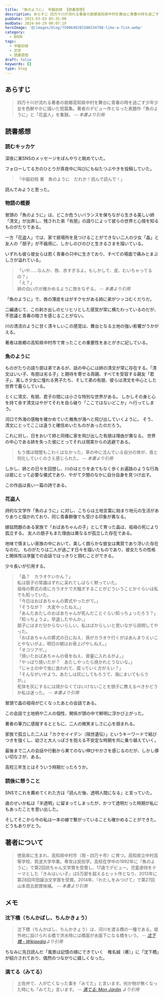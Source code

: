```yaml
---
title: 『魚のように』 中脇初枝 【読書感想】
description: あらすじ 四万十川が流れる著者の故郷高知県中村を舞台に青春の時を過ごす少年少女を色鮮やかに描いた短篇集。著者のデビュー作となった表題作「魚のように」と「花盗人」を集録。
pubDate: 2015-03-03 05:35:00
modDate: 2024-04-29 00:07:19
heroImage: '@/images/blog/7500649283100334798-like-a-fish.webp'
category:
  - BOOK
tags:
  - 中脇初枝
  - 文学
  - 読書感想
draft: false
keywords: []
type: blog
---
```



## あらすじ

> 四万十川が流れる著者の故郷高知県中村を舞台に青春の時を過ごす少年少女を色鮮やかに描いた短篇集。著者のデビュー作となった表題作「魚のように」と「花盗人」を集録。 <cite>-- 本書より引用</cite>

## 読書感想

### 読むキッカケ

深夜に某SNSのメッセージをぼんやりと眺めていた。

フォローしてる方のひとりが真夜中に叫びにも似たつぶやきを投稿していた。

> 「中脇初枝 著　魚のように　だれか！読んで読んで！」

読んでみようと思った。

### 物語の概要

冒頭の「魚のように」は、どこか危ういバランスを保ちながら生きる美しい姉「清文」が出奔し、残された弟「有朋」の語りによって彼らの世界と心情を知るものがたりである。

一方「花盗人」では、家で居場所を見つけることができない二人の少女「晶」と友人の「朋子」が不器用に、しかしのびのびと生きるさまを描いている。

いずれも彼ら彼女らは若く青春の只中に生きており、すべての場面で痛みとまぶしさが溢れている。

> 「いや……なんか、唇、赤すぎるよ。もしかして、皮、むいちゃってるの？」<br />
> 「え？」<br />
> 姉の白い爪が確かめるように唇をなぞる。 <cite>-- 本書より引用</cite>

「魚のように」で、唇の薄皮をはがすクセがある姉に弟がツッコむくだりだ。

二編通じて、この剥き出しのヒリヒリとした感覚が常に横たわっているのだが、不思議と青春の暗さを感じることがない。

川の清流のように甘く清々しいこの感覚は、舞台となる土地の強い影響がうかがえる。

著者は故郷の高知県中村市で育ったことの重要性をあとがきに記している。

### 魚のように

ものがたりの語り部は弟であるが、話の中心には姉の清文が常に存在する。「清文はいい子、有朋は劣る子」と期待を寄せる両親、すべてを受容する親友「君子」、美しき少女に憧れる男子たち、そして弟の有朋、彼らは清文を中心とした世界で暮らしている。

とくに清文、有朋、君子の間には小さな特別な世界がある。 しかしその身と心を持て余す清文はやがてそれを自ら破り「ここではないどこか」へ行ってしまう。

河口で外海の感触を確かめていた稚魚が海へと飛び出していくように。 そう、清文にとってここは違うと確信めいたものがあったのだろう。

これに対し、日をおいて姉と同様に家を飛び出した有朋は理由が異なる。 世界の中心である姉を失った彼にとってそれは現実からの逃避である。

> もう僕は暗闇もこわくはなかった。草の中に沈んでいる自分の体が、夜と同化していくのさえ感じられた。 <cite>-- 本書より引用</cite>

しかし、姉との日々を回想し、川のほとりをあてもなく歩くお遍路のような行為は彼にとって必要な儀式であり、やがて夕闇のなかに自分自身を見つけ出す。

この作品は長い一篇の詩である。

### 花盗人

詩的な文学作「魚のように」に対し、こちらは土地言葉に始まり地元の生活がありありと描かれており、同じ青春群像でも受ける印象が異なる。

嫁姑問題のある家族で「おばあちゃんの子」として育った晶は、祖母の死により孤立する。 友人の朋子もまた理由は異なるが孤立した存在である。

地味で慎ましい家族の中において、美しく朗らかな彼女は異質であり浮いた存在なのだ。 ものがたりは二人が過ごす日々を描いたものであり、彼女たちの性格と関係性は序盤での会話ではっきりと掴むことができる。

少々長いが引用する。

> 「晶？　カラオケいかん？」<br />
> 私は朋子の常識はずれに呆れてしばらく黙っていた。<br />
> 祖母の葬式の夜にカラオケで大騒ぎすることがどういうことかぐらいは私でも知っていた。<br />
> 「今日はおばあちゃんの葬式やったがで。」<br />
> 「そうなが？　大変やったねえ。」<br />
> 「あんたあたしのおばあちゃんが死んだことぐらい知っちょったろう？」<br />
> 「知っちょうよ。早退したやんか。」<br />
> 朋子にはまだ分からないらしい。私はばからしいと思いながら説明してやった。<br />
> 「おばあちゃんの葬式の日にねえ、孫がカラオケ行くがはあんまりえいことやないがよ。明日の朝はお骨上げやしねえ。」<br />
> 「オコツアゲ。」<br />
> 「焼いたおばあちゃんの骨をねえ、骨壷に入れるがよ。」<br />
> 「やっぱり焼いたが？　あたしやったら焼かれとうないな。」<br />
> 「じゃ土の中で虫に食われて、腐っていく方がえい？」<br />
> 「そんながいやよう。あたしは灰にしてもろうて、海にまいてもらうが。」<br />
> 死体を灰にするには焼かなくてはいけないことを朋子に教えるべきかどうか私は迷った。 <cite>-- 本書より引用</cite>

冒頭で晶の祖母が亡くなったあとの会話である。

この会話で土地柄や二人の個性、関係が頭の中で鮮明に浮かび上がった。

著者の筆力に感服するとともに、二人の微笑ましさに心を掴まれる。

家族で孤立した二人は「カクセイイデン（隔世遺伝）」というキーワードで結びつきを強くし、幼さと大人っぽさを抱える不安定な時期を共に乗り越えていく。

最後まで二人の会話や行動から果てのない伸びやかさを感じるのだが、しかし儚い切なさが、ある。

高校三年生とはそういう時期だったろうか。

<div class='not-prose'>
  <div data-vc_mylinkbox_id='886766949'></div>
</div>

### 読後に想うこと

SNSでこれを薦めてくれた方は「読んだ後、透明人間になる」と言っていた。

歳のせいか私は「半透明」に留まってしまったが、かつて透明だった時期が私にもあったことを思い出した。

そしてそこから今の私は一本の線で繋がっていることも確かめることができた。
どうもありがとう。

## 著者について

> 徳島県に生まれ、高知県中村市（現・四万十市）に育つ。高知県立中村高等学校、筑波大学卒業。専攻は民俗学。高校在学中の1992年に『魚のように』で第2回坊ちゃん文学賞を受賞し、17歳でデビュー。児童虐待をテーマとした『きみはいい子』は5万部を超えるヒット作となり、2013年に第28回坪田譲治文学賞を受賞。2014年、『わたしをみつけて』で第27回山本周五郎賞候補。 <cite>-- 本書より引用</cite>

## メモ

### 沈下橋（ちんかばし、ちんかきょう）

> 沈下橋（ちんかばし、ちんかきょう）は、河川を渡る橋の一種である。堤外地に設けられる橋で洪水時には橋面が水面下になる橋をいう。 <cite>-- [沈下橋 - Wikipedia](https://ja.wikipedia.org/wiki/%E6%B2%88%E4%B8%8B%E6%A9%8B)より引用</cite>

ちなみに先日読んだ「風景は記憶の順にできていく　椎名誠（著）」に「沈下橋」が紹介されており、偶然のつながりに嬉しくなった。

<BlogCard
  title='『風景は記憶の順にできていく』 椎名誠 【読書感想】'
  description='風景は記憶の順にできていく (椎名誠）あらすじと感想。
あらすじ　著者「椎名誠」がこれまで訪れた十二の町を再訪する。
変わった街、変わらない街。
訪ねた先々で過去の記憶をさかのぼり去来する思いを語る旅の記録。
読書感想　「椎名誠」という人物のイメージはどんなものだろう。'
  url='https://www.neputa-note.net/2015/02/blog-post_45/'
  domain='www.neputa-note.net'
/>

### 満てる（みてる）

> 土佐弁で、人が亡くなった事を「みてた」と言います。何か物が無くなった時にも「みてた」言います。 <cite>-- [満てる: Mon Jardin](http://graodebico2.seesaa.net/article/165306550.html) より引用</cite>
